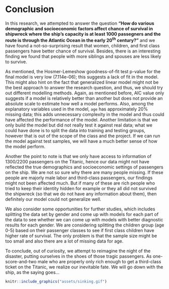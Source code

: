 # Conclusion {#conclusion}

In this research, we attempted to answer the question **"How do various demographic and socioeconomic factors affect chance of survival in shipwreck where the ship's capacity is at least 1000 passegners and the route is through the Atlantic Ocean in the early 20^th^ century?"** and we have found a not-so-surprising result that women, children, and first class passengers have better chance of survival. Besides, there is an interesting finding we found that people with more siblings and spouses are less likely to survive.

As mentioned, the Hosmer-Lemeshow goodness-of-fit test p-value for the final model is very low (7.114e-06); this suggests a lack of fit in the model. This might also hint on the fact that generalized linear model might not be the best approach to answer the research question, and thus, we should try out different modelling methods. Again, as mentioned before, AIC value only suggests if a model is relatively better than another but does not provide an absolute scale to estimate how well a model performs. Also, among the explanatory variables used in the model, `age` has approximately 20\% missing data; this adds unnecessary complexity in the model and thus could have affected the performance of the model. Another limitation is that we only build the model but did not really test it against real data; what we could have done is to split the data into training and testing groups, however that is out of the scope of the class and the project. If we can run the model against test samples, we will have a much better sense of how the model perform. 

Another the point to note is that we only have access to information of 1300/2200 passengers on the Titanic, hence our data might not have reflected the true demographics and socioeconomic settings of passengers on the ship. We are not so sure why there are many people missing. If these people are majorly male labor and third-class passengers, our findings might not been affected much. But if many of these are rich people who tried to keep their identity hidden for example or they all did not survived the shipwreck (so that we do not have any information about them), then definitely our model could not generalize well.

We also consider some opportunities for further studies, which includes splitting the data set by gender and come up with models for each part of the data to see whether we can come up with models with better diagnostic results for each gender. We are considering splitting the children group (age 0-5) based on their passenger classes to see if first class children have higher rate of survival. The only problem is that the sample size might be too small and also there are a lot of missing data for age.

To conclude, out of curiosity, we attempt to reimagine the night of the disaster, putting ourselves in the shoes of those tragic passengers. As one-score-and-two male who are properly only rich enough to get a third-class ticket on the Titanic, we realize our inevitable fate. We will go down with the ship, as the saying goes...

```r
knitr::include_graphics("assets/sinking.gif")
```

